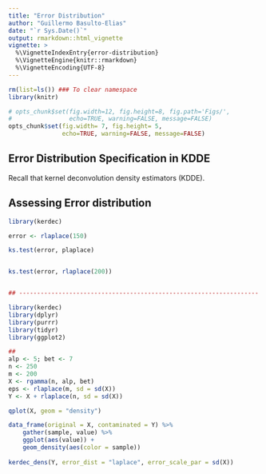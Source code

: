 ```yaml
---
title: "Error Distribution"
author: "Guillermo Basulto-Elias"
date: "`r Sys.Date()`"
output: rmarkdown::html_vignette
vignette: >
  %\VignetteIndexEntry{error-distribution}
  %\VignetteEngine{knitr::rmarkdown}
  %\VignetteEncoding{UTF-8}
---
```



```r
rm(list=ls()) ### To clear namespace
library(knitr)

# opts_chunk$set(fig.width=12, fig.height=8, fig.path='Figs/',
#                echo=TRUE, warning=FALSE, message=FALSE)
opts_chunk$set(fig.width= 7, fig.height= 5,
               echo=TRUE, warning=FALSE, message=FALSE)


```

## Error Distribution Specification in KDDE

Recall that kernel deconvolution density estimators (KDDE).

## Assessing Error distribution



```r

library(kerdec)

error <- rlaplace(150)

ks.test(error, plaplace)


ks.test(error, rlaplace(200))


## -------------------------------------------------------------------

library(kerdec)
library(dplyr)
library(purrr)
library(tidyr)
library(ggplot2)

##
alp <- 5; bet <- 7
n <- 250
m <- 200
X <- rgamma(n, alp, bet)
eps <- rlaplace(m, sd = sd(X))
Y <- X + rlaplace(n, sd = sd(X))

qplot(X, geom = "density")

data_frame(original = X, contaminated = Y) %>%
    gather(sample, value) %>%
    ggplot(aes(value)) +
    geom_density(aes(color = sample))
 
kerdec_dens(Y, error_dist = "laplace", error_scale_par = sd(X))

```
